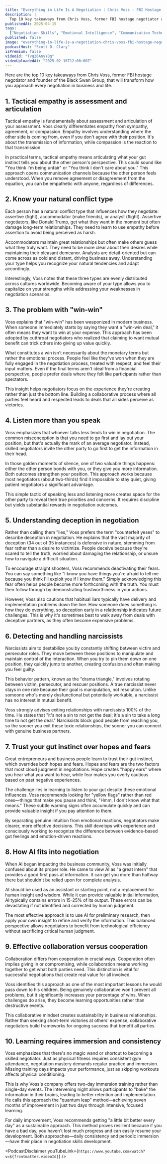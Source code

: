 ```yaml
---
title: "Everything in Life Is A Negotiation | Chris Voss - FBI Hostage Negotiator"
description: |
  Top 10 key takeaways from Chris Voss, former FBI hostage negotiator and founder of the Black Swan Group, that will transform how you approach every negotiation in business and life.
publishedAt: 2025-04-15
tags:
  ["Negotiation Skills", "Emotional Intelligence", "Communication Techniques"]
published: false
image: "everything-in-life-is-a-negotiation-chris-voss-fbi-hostage-negotiator.jpg"
podcastHost: "Scott D. Clary"
isPremium: false
videoId: "Tvg26AnyYBg"
videoUploadedAt: "2025-02-16T12:00:00Z"
---
```



<PodcastSummaryPageLayout frontmatter={frontmatter}>

Here are the top 10 key takeaways from Chris Voss, former FBI hostage negotiator and founder of the Black Swan Group, that will transform how you approach every negotiation in business and life.

## 1. Tactical empathy is assessment and articulation

Tactical empathy is fundamentally about assessment and articulation of your assessment. Voss clearly differentiates empathy from sympathy, agreement, or compassion. Empathy involves understanding where the other side is coming from, even if you don't agree with their position. It's about the transmission of information, while compassion is the reaction to that transmission.

In practical terms, tactical empathy means articulating what your gut instinct tells you about the other person's perspective. This could sound like "You think I'm being unfair" or "You think I don't care about you." This approach opens communication channels because the other person feels understood. When you remove agreement or disagreement from the equation, you can be empathetic with anyone, regardless of differences.

## 2. Know your natural conflict type

Each person has a natural conflict type that influences how they negotiate: assertive (fight), accommodator (make friends), or analyst (flight). Assertive negotiators, like Donald Trump, get what they want in the moment but often damage long-term relationships. They need to learn to use empathy before assertion to avoid being perceived as harsh.

Accommodators maintain great relationships but often make others guess what they truly want. They need to be more clear about their desires while maintaining their pleasant demeanor. Analysts are detail-oriented but can come across as cold and distant, driving business away. Understanding your type helps you recognize your natural tendencies and adapt accordingly.

Interestingly, Voss notes that these three types are evenly distributed across cultures worldwide. Becoming aware of your type allows you to capitalize on your strengths while addressing your weaknesses in negotiation scenarios.

## 3. The problem with "win-win"

Voss explains that "win-win" has been weaponized in modern business. When someone immediately starts by saying they want a "win-win deal," it often means they want to win at your expense. This approach has been adopted by cutthroat negotiators who realized that claiming to want mutual benefit can trick others into giving up value quickly.

What constitutes a win isn't necessarily about the monetary terms but rather the emotional process. People feel like they've won when they are fully engaged in the negotiation process, treated with respect, and feel their input matters. Even if the final terms aren't ideal from a financial perspective, people prefer deals where they felt like participants rather than spectators.

This insight helps negotiators focus on the experience they're creating rather than just the bottom line. Building a collaborative process where all parties feel heard and respected leads to deals that all sides perceive as victories.

## 4. Listen more than you speak

Voss emphasizes that whoever talks less tends to win in negotiation. The common misconception is that you need to go first and lay out your position, but that's actually the mark of an average negotiator. Instead, skilled negotiators invite the other party to go first to get the information in their head.

In those golden moments of silence, one of two valuable things happens: either the other person bonds with you, or they give you more information. Both outcomes strengthen your position. This approach works because most negotiators (about two-thirds) find it impossible to stay quiet, giving patient negotiators a significant advantage.

This simple tactic of speaking less and listening more creates space for the other party to reveal their true priorities and concerns. It requires discipline but yields substantial rewards in negotiation outcomes.

## 5. Understanding deception in negotiation

Rather than calling them "lies," Voss prefers the term "counterfeit yeses" to describe deception in negotiation. He explains that the vast majority of deception (34 out of 35 instances) is defensive in nature, stemming from fear rather than a desire to victimize. People deceive because they're scared to tell the truth, worried about damaging the relationship, or unsure how to navigate a difficult situation.

To encourage straight shooters, Voss recommends deactivating their fears. You can say something like "I know you have things you're afraid to tell me because you think I'll exploit you if I know them." Simply acknowledging this fear often helps people become more forthcoming with the truth. You must then follow through by demonstrating trustworthiness in your actions.

However, Voss also cautions that habitual liars typically have delivery and implementation problems down the line. How someone does something is how they do everything, so deception early in a relationship indicates future challenges. This is why it's sometimes best to walk away from deals with deceptive partners, as they often become expensive problems.

## 6. Detecting and handling narcissists

Narcissists aim to destabilize you by constantly shifting between victim and persecutor roles. They move between these positions to manipulate and maintain control of the interaction. When you try to pin them down on one position, they quickly jump to another, creating confusion and often making you feel guilty.

This behavior pattern, known as the "drama triangle," involves rotating between victim, persecutor, and rescuer positions. A true narcissist never stays in one role because their goal is manipulation, not resolution. Unlike someone who's merely dysfunctional but potentially workable, a narcissist has no interest in mutual benefit.

Voss strongly advises exiting relationships with narcissists 100% of the time. He states that "it's not a sin to not get the deal; it's a sin to take a long time to not get the deal." Narcissists block good people from reaching you, so the sooner you exit these toxic relationships, the sooner you can connect with genuine business partners.

## 7. Trust your gut instinct over hopes and fears

Great entrepreneurs and business people learn to trust their gut instinct, which overrides both hopes and fears. Hopes and fears are the two factors that most cloud judgment in negotiations. Hope creates "happy ears" where you hear what you want to hear, while fear makes you overly cautious based on past negative experiences.

The challenge lies in learning to listen to your gut despite these emotional influences. Voss recommends looking for "yellow flags" rather than red ones—things that make you pause and think, "Hmm, I don't know what that means." These subtle warning signs often accumulate quickly and can provide valuable insight if you pay attention to them.

By separating genuine intuition from emotional reactions, negotiators make clearer, more effective decisions. This skill develops with experience and consciously working to recognize the difference between evidence-based gut feelings and emotion-driven reactions.

## 8. How AI fits into negotiation

When AI began impacting the business community, Voss was initially confused about its proper role. He came to view AI as "a great intern" that provides a good first pass at information. It can get you more than halfway there but shouldn't be relied upon for complete analysis.

AI should be used as an assistant or starting point, not a replacement for human insight and wisdom. While it can provide valuable initial information, AI typically contains errors in 15-25% of its output. These errors can be devastating if not identified and corrected by human judgment.

The most effective approach is to use AI for preliminary research, then apply your own insight to refine and verify the information. This balanced perspective allows negotiators to benefit from technological efficiency without sacrificing critical human judgment.

## 9. Effective collaboration versus cooperation

Collaboration differs from cooperation in crucial ways. Cooperation often implies giving in or compromising, while collaboration means working together to get what both parties need. This distinction is vital for successful negotiations that create real value for all involved.

Voss identifies this approach as one of the most important lessons he would pass down to his children. Being genuinely collaborative won't prevent all problems, but it significantly increases your percentage of wins. When challenges do arise, they become learning opportunities rather than destructive events.

This collaborative mindset creates sustainability in business relationships. Rather than seeking short-term victories at others' expense, collaborative negotiators build frameworks for ongoing success that benefit all parties.

## 10. Learning requires immersion and consistency

Voss emphasizes that there's no magic wand or shortcut to becoming a skilled negotiator. Just as physical fitness requires consistent gym attendance, negotiation mastery demands regular practice and immersion. Missing training days impacts your performance, just as skipping workouts affects physical conditioning.

This is why Voss's company offers two-day immersion training rather than single-day events. The intervening night allows participants to "bake" the information in their brains, leading to better retention and implementation. He calls this approach the "quantum leap" method—achieving seven months of improvement in just two days through intensive, focused learning.

For daily improvement, Voss recommends getting "a little bit better every day" as a sustainable approach. This method proves resilient because if you have a bad day, you haven't lost much progress and can easily resume your development. Both approaches—daily consistency and periodic immersion—have their place in negotiation skills development.

<PodcastDisclaimer
  youTubeLink={`https://www.youtube.com/watch?v=${frontmatter.videoId}`}
/>

</PodcastSummaryPageLayout>
